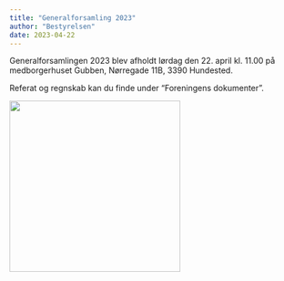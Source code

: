 ```yaml
---
title: "Generalforsamling 2023"
author: "Bestyrelsen"
date: 2023-04-22
---
```


Generalforsamlingen 2023 blev afholdt lørdag den 22. april kl. 11.00 på medborgerhuset Gubben, Nørregade 11B, 3390 Hundested.

Referat og regnskab kan du finde under "Foreningens dokumenter".

![](gubben.jpg){width="300"}

